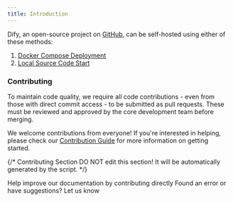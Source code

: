 ```yaml
---
title: Introduction
---
```



Dify, an open-source project on [GitHub](https://github.com/langgenius/dify), can be self-hosted using either of these methods:

1. [Docker Compose Deployment](/en/getting-started/install-self-hosted/docker-compose)
2. [Local Source Code Start](/en/getting-started/install-self-hosted/local-source-code)

### Contributing

To maintain code quality, we require all code contributions - even from those with direct commit access - to be submitted as pull requests. These must be reviewed and approved by the core development team before merging.

We welcome contributions from everyone! If you're interested in helping, please check our [Contribution Guide](https://github.com/langgenius/dify/blob/main/CONTRIBUTING) for more information on getting started.

{/*
Contributing Section
DO NOT edit this section!
It will be automatically generated by the script.
*/}

<CardGroup cols="2">
    <Card
        title="Edit this page"
        icon="pen-to-square"
        href="https://github.com/langgenius/dify-docs/edit/main/en/getting-started/install-self-hosted/readme.mdx"
    >
        Help improve our documentation by contributing directly
    </Card>
    <Card
        title="Report an issue"
        icon="github"
        href="https://github.com/langgenius/dify-docs/issues/new?title=Documentation%20Issue%3A%20&body=%23%23%20Issue%20Description%0A%3C%21--%20Please%20briefly%20describe%20the%20issue%20you%20found%20--%3E%0A%0A%23%23%20Page%20Link%0Ahttps%3A%2F%2Fgithub.com%2Flanggenius%2Fdify-docs%2Fblob%2Fmain%2Fen/getting-started/install-self-hosted%2Freadme.mdx%0A%0A%23%23%20Suggested%20Changes%0A%3C%21--%20If%20you%20have%20specific%20suggestions%20for%20changes%2C%20please%20describe%20them%20here%20--%3E%0A%0A%3C%21--%20Thank%20you%20for%20helping%20improve%20our%20documentation%21%20--%3E"
    >
        Found an error or have suggestions? Let us know
    </Card>
</CardGroup>

